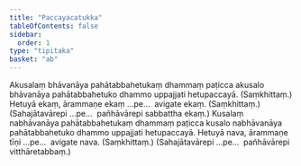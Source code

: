 ```yaml
---
title: "Paccayacatukka"
tableOfContents: false
sidebar:
  order: 1
type: "tipitaka"
basket: "ab"
---
```



<DynamicBreadcrumb />

<Division number="10">

<Paragraph number="1552">
Akusalaṃ bhāvanāya pahātabbahetukaṃ dhammaṃ paṭicca akusalo bhāvanāya pahātabbahetuko dhammo uppajjati hetupaccayā. (Saṃkhittaṃ.)
</Paragraph>

<Paragraph number="1553">
Hetuyā ekaṃ, ārammaṇe ekaṃ …pe…  avigate ekaṃ. (Saṃkhittaṃ.)
</Paragraph>

<Paragraph number="1554">
(Sahajātavārepi …pe…  pañhāvārepi sabbattha ekaṃ.)
</Paragraph>

</Division>
<Division number="11">

<Paragraph number="1555">
Kusalaṃ nabhāvanāya pahātabbahetukaṃ dhammaṃ paṭicca kusalo nabhāvanāya pahātabbahetuko dhammo uppajjati hetupaccayā.
</Paragraph>

<Paragraph number="1556">
Hetuyā nava, ārammaṇe tīṇi …pe…  avigate nava. (Saṃkhittaṃ.)
</Paragraph>

<Paragraph number="1557">
(Sahajātavārepi …pe…  pañhāvārepi vitthāretabbaṃ.)
</Paragraph>
</Division>